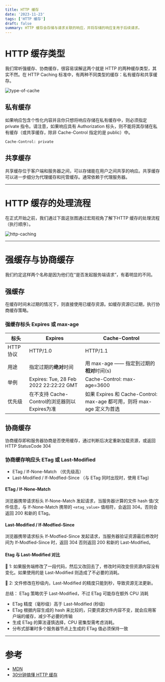 ```yaml
---
title: HTTP 缓存
date: '2023-11-23'
tags: ['HTTP 缓存']
draft: false
summary: HTTP 缓存会存储与请求关联的响应，并将存储的响应复用于后续请求。
---
```


# HTTP 缓存类型

我们常听强缓存、协商缓存，很容易误解这两个就是 HTTP 的两种缓存类型，其实不然。在 HTTP Caching 标准中，有两种不同类型的缓存：私有缓存和共享缓存。

<img src="/static/images/type-of-cache.png" alt="type-of-cache" />

## 私有缓存

如果响应包含个性化内容并且你只想将响应存储在私有缓存中，则必须指定 private 指令。请注意，如果响应具有 Authorization 标头，则不能将其存储在私有缓存（或共享缓存，除非 Cache-Control 指定的是 public）中。

```
Cache-Control: private
```

## 共享缓存

共享缓存位于客户端和服务器之间，可以存储能在用户之间共享的响应。共享缓存可以进一步细分为代理缓存和托管缓存。通常依赖于代理服务器。

---

# HTTP 缓存的处理流程

在正式开始之前，我们通过下面这张图通过宏观视角了解下HTTP 缓存的处理流程（执行顺序）。

<img src="/static/images/http-caching.webp" alt="http-caching" />

---

# 强缓存与协商缓存

我们约定这样两个名称是因为他们在“是否发起服务端请求”，有着明显的不同。

## 强缓存

在缓存时间未过期的情况下，则直接使用已缓存资源。如缓存资源已过期，执行协商缓存策略。

### 强缓存标头 Expires 或 max-age

| 标头      | Expires                                       | Cache-Control                                                          |
| --------- | --------------------------------------------- | ---------------------------------------------------------------------- |
| HTTP 协议 | HTTP/1.0                                      | HTTP/1.1                                                               |
| 用途      | 指定过期的**绝对**时间                        | 用 max-age —— 指定到过期的**相对**时间(s)                              |
| 举例      | Expires: Tue, 28 Feb 2022 22:22:22 GMT        | Cache-Control: max-age=3600                                            |
| 优先级    | 在不支持 Cache-Control的浏览器则以Expires为准 | 如果 Expires 和 Cache-Control: max-age 都可用，则将 max-age 定义为首选 |

## 协商缓存

协商缓存即和服务器协商是否使用缓存，通过判断后决定重新加载资源，或返回 HTTP StatusCode 304

### 协商缓存响应头 ETag 或 Last-Modified

- ETag / If-None-Match （优先级高）
- Last-Modified / If-Modfied-Since （与 ETag 同时出现时，使用 ETag）

#### ETag / If-None-Match

浏览器携带请求标头 If-None-Match 发起请求，当服务器计算的文件 hash 值/文件信息，与 If-None-Match 携带的 `<etag_value>` 值相符，会返回 304。否则会返回 200 和新的 ETag。

#### Last-Modified / If-Modfied-Since

浏览器携带请求标头 If-Modfied-Since 发起请求，当服务器验证资源最后修改时间为 If-Modfied-Since 时，返回 304 否则返回 200 和新的 Last-Modified。

#### Etag 与 Last-Modified 对比

🌰 1: 如果服务端修改了一段代码，然后又改回去了，修改时间改变但资源内容没有变化。如果使用的是 Last-Modified 则造成了不必要的消耗。

🌰 2: 文件修改在秒级内，Last-Modified 的精度只能到秒，导致资源无法更新。

总结： ETag 策略优于 Last-Modified，不过 ETag 可能存在额外 CPU 消耗

- ETag 精度（毫秒级）高于 Last-Modified (秒级)
- ETag 根据内容生成的 hash 来比较的，只要资源文件内容不变，就会应用客户端的缓存，减少不必要的传输
- 生成 ETag 的算法谨慎选择，CPU 密集型需考虑消耗。
- 分布式部署时多个服务器节点上生成的 ETag 值必须保持一致

---

# 参考
* [MDN](https://developer.mozilla.org/zh-CN/docs/Web/HTTP/Caching)
* [30分钟搞懂 HTTP 缓存](https://juejin.cn/post/7087759660391858183#heading-3)